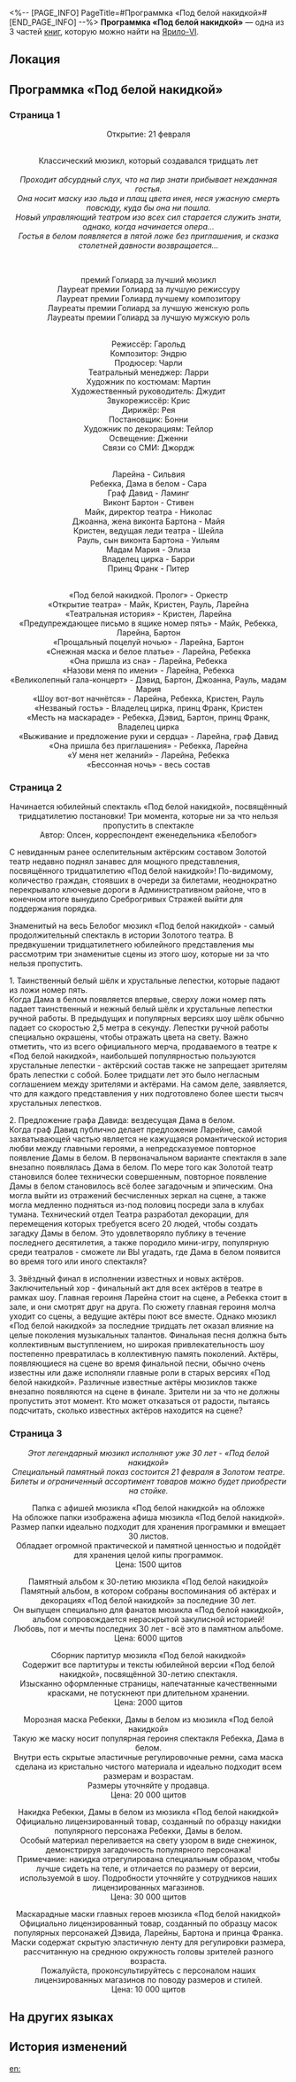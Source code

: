 <%-- [PAGE_INFO]
PageTitle=#Программка «Под белой накидкой»#
[END_PAGE_INFO] --%>
{{Дополнить}}
{{Книга Инфобокс
|id           = 111
|partIds      = 190251;190252;190253
|Название     = 
|Изображение  = Иконка Книга.png
|Мир          = Ярило-VI
|Томов        = 3
|Автор        = <!--нужно добавить-->
|Описание     = Программка мюзикла «Под белой накидкой» выдаётся бесплатно при покупке билета.
|Том1         = {{tx}}
|Источник1    = {{tx|Отсутствует источник}}
|Том2         = {{tx}}
|Источник2    = {{tx|Отсутствует источник}}
|Том3         = {{tx}}
|Источник3    = {{tx|Отсутствует источник}}
|Персонажи    = 
|Фракции      = 
}}
'''Программка «Под белой накидкой»''' — одна из 3 частей [[Книги|книг]], которую можно найти на [[Ярило-VI]].

==Локация==
{{Отметка карты|<!--название карты-->|<!--id отметки-->}}

==Программка «Под белой накидкой»==
===Страница 1===
<div align="center">Открытие: 21 февраля<br />
{{Размер|36|Золотой театр}}<br />
''{{Размер|18|Административный район, проспект Алисы, 22}}''

Классический мюзикл, который создавался тридцать лет<br />
{{Размер|50|Под белой накидкой}}<br />
''Проходит абсурдный слух, что на пир знати прибывает нежданная гостья.''<br />
''Она носит маску изо льда и плащ цвета инея, неся ужасную смерть повсюду, куда бы она ни пошла.''<br />
''Новый управляющий театром изо всех сил старается служить знати, однако, когда начинается опера...''<br />
''Гостья в белом появляется в пятой ложе без приглашения, и сказка столетней давности возвращается...''

{{Размер|24|Самый продолжительный мюзикл в истории Золотого театра}}<br />
{{Размер|24|Памятное выступление на тридцатилетие мюзикла с блестящим, невиданным ранее актёрским составом.}}

{{Размер|32|37}} премий Голиард за лучший мюзикл<br />
Лауреат премии Голиард за лучшую режиссуру {{Размер|32|Гарольд}}<br />
Лауреат премии Голиард лучшему композитору {{Размер|32|Эндрю}}<br />
Лауреаты премии Голиард за лучшую женскую роль {{Размер|32|Сильвия, Сара}}<br />
Лауреаты премии Голиард за лучшую мужскую роль {{Размер|32|Лэминг, Стивен}}<br />
{{Размер|32|и другие неожиданные гости.}}<br />
{{Размер|32|Представлено музыкальным отделением Золотого театра!}}

Режиссёр: Гарольд<br />
Композитор: Эндрю<br />
Продюсер: Чарли<br />
Театральный менеджер: Ларри<br />
Художник по костюмам: Мартин<br />
Художественный руководитель: Джудит<br />
Звукорежиссёр: Крис<br />
Дирижёр: Рея<br />
Постановщик: Бонни<br />
Художник по декорациям: Тейлор<br />
Освещение: Дженни<br />
Связи со СМИ: Джордж

{{Размер|32|В ролях:}}<br />
Ларейна - Сильвия<br />
Ребекка, Дама в белом - Сара<br />
Граф Давид - Ламинг<br />
Виконт Бартон - Стивен<br /> Майк, директор театра - Николас<br />
Джоанна, жена виконта Бартона - Майя<br />
Кристен, ведущая леди театра - Шейла<br />
Рауль, сын виконта Бартона - Уильям<br />
Мадам Мария - Элиза<br />
Владелец цирка - Барри<br />
Принц Франк - Питер

{{Размер|32|Концертная программа:}}<br />
«Под белой накидкой. Пролог» - Оркестр<br />
«Открытие театра» - Майк, Кристен, Рауль, Ларейна<br />
«Театральная история» - Кристен, Ларейна<br />
«Предупреждающее письмо в ящике номер пять» - Майк, Ребекка, Ларейна, Бартон<br />
«Прощальный поцелуй ночью» - Ларейна, Бартон<br />
«Снежная маска и белое платье» - Ларейна, Ребекка<br />
«Она пришла из сна» - Ларейна, Ребекка<br />
«Назови меня по имени» - Ларейна, Ребекка<br />
«Великолепный гала-концерт» - Дэвид, Бартон, Джоанна, Рауль, мадам Мария<br />
«Шоу вот-вот начнётся» - Ларейна, Ребекка, Кристен, Рауль<br />
«Незваный гость» - Владелец цирка, принц Франк, Кристен<br />
«Месть на маскараде» - Ребекка, Дэвид, Бартон, принц Франк, Владелец цирка<br />
«Выживание и предложение руки и сердца» - Ларейна, граф Давид<br />
«Она пришла без приглашения» - Ребекка, Ларейна<br />
«У меня нет желаний» - Ларейна, Ребекка<br />
«Бессонная ночь» - весь состав</div>

===Страница 2===
<div align="center">Начинается юбилейный спектакль «Под белой накидкой», посвящённый тридцатилетию постановки! Три момента, которые ни за что нельзя пропустить в спектакле<br />
Автор: Олсен, корреспондент еженедельника «Белобог»</div>

С невиданным ранее ослепительным актёрским составом Золотой театр недавно поднял занавес для мощного представления, посвящённого тридцатилетию «Под белой накидкой»! По-видимому, количество граждан, стоявших в очереди за билетами, неоднократно перекрывало ключевые дороги в Административном районе, что в конечном итоге вынудило Среброгривых Стражей выйти для поддержания порядка.

Знаменитый на весь Белобог мюзикл «Под белой накидкой» - самый продолжительный спектакль в истории Золотого театра. В предвкушении тридцатилетнего юбилейного представления мы рассмотрим три знаменитые сцены из этого шоу, которые ни за что нельзя пропустить.

1. Таинственный белый шёлк и хрустальные лепестки, которые падают из ложи номер пять.<br />
Когда Дама в белом появляется впервые, сверху ложи номер пять падает таинственный и нежный белый шёлк и хрустальные лепестки ручной работы. В предыдущих и популярных версиях шоу шёлк обычно падает со скоростью 2,5 метра в секунду. Лепестки ручной работы специально окрашены, чтобы отражать цвета на свету. Важно отметить, что из всего официального мерча, продаваемого в театре к «Под белой накидкой», наибольшей популярностью пользуются хрустальные лепестки - актёрский состав также не запрещает зрителям брать лепестки с собой. Более тридцати лет это было негласным соглашением между зрителями и актёрами. На самом деле, заявляется, что для каждого представления у них подготовлено более шести тысяч хрустальных лепестков.

2. Предложение графа Давида: вездесущая Дама в белом.<br />
Когда граф Давид публично делает предложение Ларейне, самой захватывающей частью является не кажущаяся романтической история любви между главными героями, а непредсказуемое повторное появление Дамы в белом. В первоначальном варианте спектакля в зале внезапно появлялась Дама в белом. По мере того как Золотой театр становился более технически совершенным, повторное появление Дамы в белом становилось всё более загадочным и эпическим. Она могла выйти из отражений бесчисленных зеркал на сцене, а также могла медленно подняться из-под половиц посреди зала в клубах тумана. Технический отдел Театра разработал декорации, для перемещения которых требуется всего 20 людей, чтобы создать загадку Дамы в белом. Это удовлетворяло публику в течение последнего десятилетия, а также породило мини-игру, популярную среди театралов - сможете ли ВЫ угадать, где Дама в белом появится во время того или иного спектакля?

3. Звёздный финал в исполнении известных и новых актёров.<br />
Заключительный хор - финальный акт для всех актёров в театре в рамках шоу. Главная героиня Ларейна стоит на сцене, а Ребекка стоит в зале, и они смотрят друг на друга. По сюжету главная героиня молча уходит со сцены, а ведущие актёры поют все вместе. Однако мюзикл «Под белой накидкой» за последние тридцать лет оказал влияние на целые поколения музыкальных талантов. Финальная песня должна быть коллективным выступлением, но широкая привлекательность шоу постепенно превратилась в коллективную память поколений. Актёры, появляющиеся на сцене во время финальной песни, обычно очень известны или даже исполняли главные роли в старых версиях «Под белой накидкой». Различные известные актёры мюзиклов также внезапно появляются на сцене в финале. Зрители ни за что не должны пропустить этот момент. Кто может отказаться от радости, пытаясь подсчитать, сколько известных актёров находится на сцене?

===Страница 3===
<div align="center">''Этот легендарный мюзикл исполняют уже 30 лет - «Под белой накидкой»''<br />
''Специальный памятный показ состоится 21 февраля в Золотом театре. ''<br />
''Билеты и ограниченный ассортимент товаров можно будет приобрести на стойке.''

Папка с афишей мюзикла «Под белой накидкой» на обложке<br />
На обложке папки изображена афиша мюзикла «Под белой накидкой».<br />
Размер папки идеально подходит для хранения программки и вмещает 30 листов.<br />
Обладает огромной практической и памятной ценностью и подойдёт для хранения целой кипы программок.<br />
Цена: 1500 щитов

Памятный альбом к 30-летию мюзикла «Под белой накидкой»<br />
Памятный альбом, в котором собраны воспоминания об актёрах и декорациях «Под белой накидкой» за последние 30 лет.<br />
Он выпущен специально для фанатов мюзикла «Под белой накидкой», альбом сопровождается нераскрытой закулисной историей!<br />
Любовь, пот и мечты последних 30 лет - всё это в памятном альбоме.<br />
Цена: 6000 щитов

Сборник партитур мюзикла «Под белой накидкой»<br />
Содержит все партитуры и тексты юбилейной версии «Под белой накидкой», посвящённой 30-летию спектакля.<br />
Изысканно оформленные страницы, напечатанные качественными красками, не потускнеют при длительном хранении.<br />
Цена: 2000 щитов

Морозная маска Ребекки, Дамы в белом из мюзикла «Под белой накидкой»<br />
Такую же маску носит популярная героиня спектакля Ребекка, Дама в белом.<br />
Внутри есть скрытые эластичные регулировочные ремни, сама маска сделана из кристально чистого материала и идеально подходит всем размерам и возрастам.<br />
Размеры уточняйте у продавца.<br />
Цена: 20 000 щитов

Накидка Ребекки, Дамы в белом из мюзикла «Под белой накидкой»<br />
Официально лицензированный товар, созданный по образцу накидки популярного персонажа Ребекки, Дамы в белом.<br />
Особый материал переливается на свету узором в виде снежинок, демонстрируя загадочность популярного персонажа!<br />
Примечание: накидка отрегулирована специальным образом, чтобы лучше сидеть на теле, и отличается по размеру от версии, используемой в шоу. Подробности уточняйте у сотрудников наших лицензированных магазинов.<br />
Цена: 30 000 щитов

Маскарадные маски главных героев мюзикла «Под белой накидкой»<br />
Официально лицензированный товар, созданный по образцу масок популярных персонажей Дэвида, Ларейны, Бартона и принца Франка.<br />
Маски содержат скрытую эластичную ленту для регулировки размера, рассчитанную на среднюю окружность головы зрителей разного возраста.<br />
Пожалуйста, проконсультируйтесь с персоналом наших лицензированных магазинов по поводу размеров и стилей.<br />
Цена: 10 000 щитов</div>

==На других языках==
{{На других языках
|en   = ''Beneath the White Cloak'' Program
|zhs  = 《白衣之后》场刊
|zht  = 《白衣之后》場刊
|ja   = 『白衣の後』のパンフレット
|ko   = ≪흰옷의 배후≫ 팸플릿
|es   = Programa de «Bajo la capa blanca»
|fr   = Programme de ''Sous le manteau blanc''
|ru   = Программка «Под белой накидкой»
|th   = โบรชัวร์ "เบื้องหลังชุดขาว"
|vi   = Tờ Gấp Phía Sau Áo Trắng
|de   = Programmheft für „Unter dem weißen Mantel“
|id   = Buklet "Di Balik Gaun Putih"
|pt   = Programa de "Sob o Manto Branco"
}}

==История изменений==
{{История изменений|3.5}}

[[en:]]